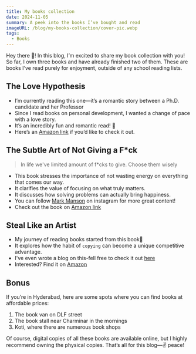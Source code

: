 ```yaml
---
title: My books collection
date: 2024-11-05
summary: A peek into the books I’ve bought and read
imageURL: /blog/my-books-collection/cover-pic.webp
tags:
  - Books
---
```



Hey there 👋! In this blog, I’m excited to share my book collection with you! So far, I own three books and have already finished two of them. These are books I’ve read purely for enjoyment, outside of any school reading lists.

<H2>The Love Hypothesis</H2>

- I’m currently reading this one—it’s a romantic story between a Ph.D. candidate and her Professor
- Since I read books on personal development, I wanted a change of pace with a love story.
- It’s an incredibly fun and romantic read! 💞
- Here’s an [Amazon link](https://amzn.to/4eck4by) if you’d like to check it out.

<H2>The Subtle Art of Not Giving a F*ck</H2>

> In life we've limited amount of f\*cks to give. Choose them wisely

- This book stresses the importance of not wasting energy on everything that comes our way.
- It clarifies the value of focusing on what truly matters.
- It discusses how solving problems can actually bring happiness.
- You can follow [Mark Manson](https://www.instagram.com/markmanson/) on instagram for more great content!
- Check out the book on [Amazon link](https://amzn.to/3UEadEA)

<H2>Steal Like an Artist</H2>

- My journey of reading books started from this book📕
- It explores how the habit of `copying` can become a unique competitive advantage.
- I've even wrote a blog on this-fell free to check it out [here](/steal-like-an-artist)
- Interested? Find it on [Amazon](https://amzn.to/3YUHj5m)

<H2>Bonus</H2>

If you’re in Hyderabad, here are some spots where you can find books at affordable prices:

1. The book van on DLF street
2. The book stall near Charminar in the mornings
3. Koti, where there are numerous book shops

Of course, digital copies of all these books are available online, but I highly recommend owning the physical copies. That’s all for this blog—✌️ peace!
